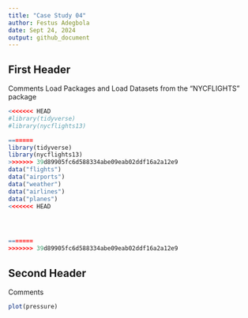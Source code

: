 ```yaml
---
title: "Case Study 04"
author: Festus Adegbola
date: Sept 24, 2024
output: github_document
---
```


## First Header

Comments
Load Packages and Load Datasets from the "NYCFLIGHTS" package

```r

<<<<<<< HEAD
#library(tidyverse)
#library(nycflights13)

=======
library(tidyverse)
library(nycflights13)
>>>>>>> 39d89905fc6d588334abe09eab02ddf16a2a12e9
data("flights")
data("airports")
data("weather")
data("airlines")
data("planes")
<<<<<<< HEAD




=======
>>>>>>> 39d89905fc6d588334abe09eab02ddf16a2a12e9
```

## Second Header

Comments

```r
plot(pressure)
```
